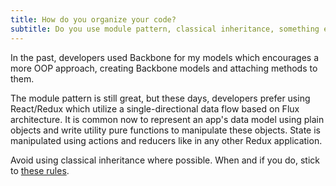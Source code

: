 ```yaml
---
title: How do you organize your code?
subtitle: Do you use module pattern, classical inheritance, something else?
---
```


In the past, developers used Backbone for my models which encourages a more OOP approach, creating Backbone models and attaching methods to them.

The module pattern is still great, but these days, developers prefer using React/Redux which utilize a single-directional data flow based on Flux architecture. It is common now to represent an app's data model using plain objects and write utility pure functions to manipulate these objects. State is manipulated using actions and reducers like in any other Redux application.

Avoid using classical inheritance where possible. When and if you do, stick to [these rules](https://medium.com/@dan_abramov/how-to-use-classes-and-sleep-at-night-9af8de78ccb4).
